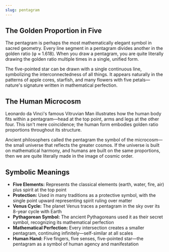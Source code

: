 ```yaml
---
slug: pentagram
---
```


<Section title="The Golden Proportion in Five">

## The Golden Proportion in Five

The pentagram is perhaps the most mathematically elegant symbol in sacred geometry. Every line segment in a pentagram divides another in the golden ratio (φ ≈ 1.618). When you draw a pentagram, you are quite literally drawing the golden ratio multiple times in a single, unified form.

The five-pointed star can be drawn with a single continuous line, symbolizing the interconnectedness of all things. It appears naturally in the patterns of apple cores, starfish, and many flowers with five petals—nature's signature written in mathematical perfection.

</Section>

<Section title="The Human Microcosm">

## The Human Microcosm

Leonardo da Vinci's famous Vitruvian Man illustrates how the human body fits within a pentagram—head at the top point, arms and legs at the other four. This isn't mere coincidence; the human form embodies golden ratio proportions throughout its structure.

Ancient philosophers called the pentagram the symbol of the microcosm—the small universe that reflects the greater cosmos. If the universe is built on mathematical harmony, and humans are built on the same proportions, then we are quite literally made in the image of cosmic order.

</Section>

<Section title="Symbolic Meanings">

## Symbolic Meanings

- **Five Elements:** Represents the classical elements (earth, water, fire, air) plus spirit at the top point
- **Protection:** Used in many traditions as a protective symbol, with the single point upward representing spirit ruling over matter
- **Venus Cycle:** The planet Venus traces a pentagram in the sky over its 8-year cycle with Earth
- **Pythagorean Symbol:** The ancient Pythagoreans used it as their secret symbol, recognizing its mathematical perfection
- **Mathematical Perfection:** Every intersection creates a smaller pentagram, continuing infinitely—self-similar at all scales
- **Human Hand:** Five fingers, five senses, five-pointed star—the pentagram as a symbol of human agency and manifestation

</Section>
